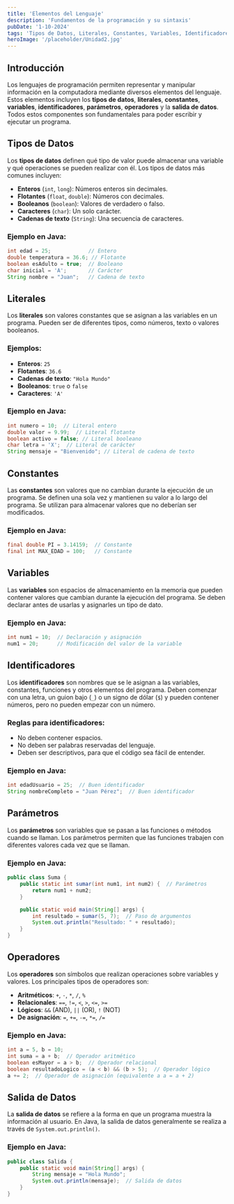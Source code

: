 ---
title: 'Elementos del Lenguaje'
description: 'Fundamentos de la programación y su sintaxis'
pubDate: '1-10-2024'
tags: 'Tipos de Datos, Literales, Constantes, Variables, Identificadores, Parámetros, Operadores, Salida de Datos, Programación, Java'
heroImage: '/placeholder/Unidad2.jpg'
---

## Introducción

Los lenguajes de programación permiten representar y manipular información en la computadora mediante diversos elementos del lenguaje. Estos elementos incluyen los **tipos de datos**, **literales**, **constantes**, **variables**, **identificadores**, **parámetros**, **operadores** y la **salida de datos**. Todos estos componentes son fundamentales para poder escribir y ejecutar un programa.

## Tipos de Datos

Los **tipos de datos** definen qué tipo de valor puede almacenar una variable y qué operaciones se pueden realizar con él. Los tipos de datos más comunes incluyen:

- **Enteros** (`int`, `long`): Números enteros sin decimales.
- **Flotantes** (`float`, `double`): Números con decimales.
- **Booleanos** (`boolean`): Valores de verdadero o falso.
- **Caracteres** (`char`): Un solo carácter.
- **Cadenas de texto** (`String`): Una secuencia de caracteres.

### Ejemplo en Java:

```java
int edad = 25;            // Entero
double temperatura = 36.6; // Flotante
boolean esAdulto = true;  // Booleano
char inicial = 'A';       // Carácter
String nombre = "Juan";   // Cadena de texto
```

## Literales

Los **literales** son valores constantes que se asignan a las variables en un programa. Pueden ser de diferentes tipos, como números, texto o valores booleanos.

### Ejemplos:

- **Enteros**: `25`
- **Flotantes**: `36.6`
- **Cadenas de texto**: `"Hola Mundo"`
- **Booleanos**: `true` o `false`
- **Caracteres**: `'A'`

### Ejemplo en Java:

```java
int numero = 10;  // Literal entero
double valor = 9.99;  // Literal flotante
boolean activo = false; // Literal booleano
char letra = 'X';  // Literal de carácter
String mensaje = "Bienvenido"; // Literal de cadena de texto
```

## Constantes

Las **constantes** son valores que no cambian durante la ejecución de un programa. Se definen una sola vez y mantienen su valor a lo largo del programa. Se utilizan para almacenar valores que no deberían ser modificados.

### Ejemplo en Java:

```java
final double PI = 3.14159;  // Constante
final int MAX_EDAD = 100;   // Constante
```

## Variables

Las **variables** son espacios de almacenamiento en la memoria que pueden contener valores que cambian durante la ejecución del programa. Se deben declarar antes de usarlas y asignarles un tipo de dato.

### Ejemplo en Java:

```java
int num1 = 10;  // Declaración y asignación
num1 = 20;      // Modificación del valor de la variable
```

## Identificadores

Los **identificadores** son nombres que se le asignan a las variables, constantes, funciones y otros elementos del programa. Deben comenzar con una letra, un guion bajo (`_`) o un signo de dólar (`$`) y pueden contener números, pero no pueden empezar con un número.

### Reglas para identificadores:

- No deben contener espacios.
- No deben ser palabras reservadas del lenguaje.
- Deben ser descriptivos, para que el código sea fácil de entender.

### Ejemplo en Java:

```java
int edadUsuario = 25;  // Buen identificador
String nombreCompleto = "Juan Pérez";  // Buen identificador
```

## Parámetros

Los **parámetros** son variables que se pasan a las funciones o métodos cuando se llaman. Los parámetros permiten que las funciones trabajen con diferentes valores cada vez que se llaman.

### Ejemplo en Java:

```java
public class Suma {
    public static int sumar(int num1, int num2) {  // Parámetros
        return num1 + num2;
    }

    public static void main(String[] args) {
        int resultado = sumar(5, 7);  // Paso de argumentos
        System.out.println("Resultado: " + resultado);
    }
}
```

## Operadores

Los **operadores** son símbolos que realizan operaciones sobre variables y valores. Los principales tipos de operadores son:

- **Aritméticos**: `+`, `-`, `*`, `/`, `%`
- **Relacionales**: `==`, `!=`, `<`, `>`, `<=`, `>=`
- **Lógicos**: `&&` (AND), `||` (OR), `!` (NOT)
- **De asignación**: `=`, `+=`, `-=`, `*=`, `/=`

### Ejemplo en Java:

```java
int a = 5, b = 10;
int suma = a + b;  // Operador aritmético
boolean esMayor = a > b;  // Operador relacional
boolean resultadoLogico = (a < b) && (b > 5);  // Operador lógico
a += 2;  // Operador de asignación (equivalente a a = a + 2)
```

## Salida de Datos

La **salida de datos** se refiere a la forma en que un programa muestra la información al usuario. En Java, la salida de datos generalmente se realiza a través de `System.out.println()`.

### Ejemplo en Java:

```java
public class Salida {
    public static void main(String[] args) {
        String mensaje = "Hola Mundo";
        System.out.println(mensaje);  // Salida de datos
    }
}
```